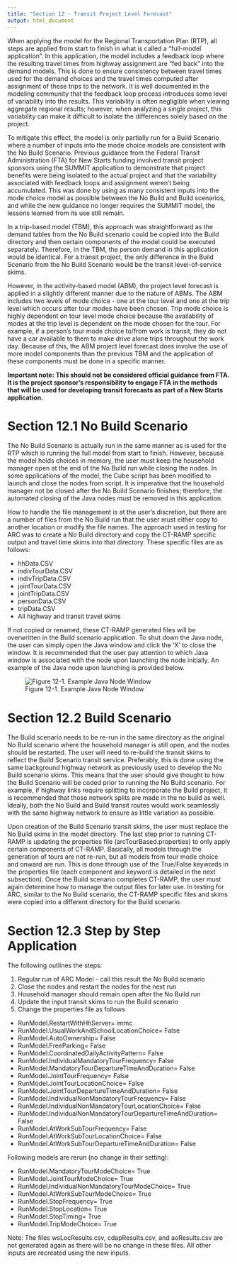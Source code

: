 ```yaml
---
title: "Section 12 - Transit Project Level Forecast"
output: html_document
---
```


When applying the model for the Regional Transportation Plan (RTP), all steps are applied from start to finish in what is called a "full-model application".  In this application, the model includes a feedback loop where the resulting travel times from highway assignment are "fed back" into the demand models.  This is done to ensure consistency between travel times used for the demand choices and the travel times computed after assignment of these trips to the network.  It is well documented in the modeling community that the feedback loop process introduces some level of variability into the results.  This variability is often negligible when viewing aggregate regional results; however, when analyzing a single project, this variability can make it difficult to isolate the differences solely based on the project.  

To mitigate this effect, the model is only partially run for a Build Scenario where a number of inputs into the mode choice models are consistent with the No Build Scenario.  Previous guidance from the Federal Transit Administration (FTA) for New Starts funding involved transit project sponsors using the SUMMIT application to demonstrate that project benefits were being isolated to the actual project and that the variability associated with feedback loops and assignment weren't being accumulated.  This was done by using as many consistent inputs into the mode choice model as possible between the No Build and Build scenarios, and while the new guidance no longer requires the SUMMIT model, the lessons learned from its use still remain.  

In a trip-based model (TBM), this approach was straightforward as the demand tables from the No Build scenario could be copied into the Build directory and then certain components of the model could be executed separately.  Therefore, in the TBM, the person demand in this application would be identical.  For a transit project, the only difference in the Build Scenario from the No Build Scenario would be the transit level-of-service skims.

However, in the activity-based model (ABM), the project level forecast is applied in a slightly different manner due to the nature of ABMs.  The ABM includes two levels of mode choice - one at the tour level and one at the trip level which occurs after tour modes have been chosen.  Trip mode choice is highly dependent on tour level mode choice because the availability of modes at the trip level is dependent on the mode chosen for the tour.   For example, if a person's tour mode choice to/from work is transit, they do not have a car available to them to make drive alone trips throughout the work day.  Because of this, the ABM project level forecast does involve the use of more model components than the previous TBM and the application of these components must be done in a specific manner.

**Important note: This should not be considered official guidance from FTA.  It is the project sponsor's responsibility to engage FTA in the methods that will be used for developing transit forecasts as part of a New Starts application.** 


# Section 12.1 No Build Scenario
The No Build Scenario is actually run in the same manner as is used for the RTP which is running the full model from start to finish.  However, because the model holds choices in memory, the user must keep the household manager open at the end of the No Build run while closing the nodes.  In some applications of the model, the Cube script has been modified to launch and close the nodes from script.  It is imperative that the household manager not be closed after the No Build Scenario finishes; therefore, the automated closing of the Java nodes must be removed in this application. 

How to handle the file management is at the user's discretion, but there are a number of files from the No Build run that the user must either copy to another location or modify the file names.  The approach used in testing for ARC was to create a No Build directory and copy the CT-RAMP specific output and travel time skims into that directory.  These specific files are as follows:

*	hhData.CSV
*	indivTourData.CSV
*	indivTripData.CSV
*	jointTourData.CSV
*	jointTripData.CSV
*	personData.CSV
*	tripData.CSV
*	All highway and transit travel skims

If not copied or renamed, these CT-RAMP generated files will be overwritten in the Build scenario application.  To shut down the Java node, the user can simply open the Java window and click the 'X' to close the window.  It is recommended that the user pay attention to which Java window is associated with the node upon launching the node initially.  An example of the Java node upon launching is provided below.  

![Figure 12-1. Example Java Node Window](figs/JavaNodeWindow.png)


# Section 12.2 Build Scenario
The Build scenario needs to be re-run in the same directory as the original No Build scenario where the household manager is still open, and the nodes should be restarted.  The user will need to re-build the transit skims to reflect the Build Scenario transit service.  Preferably, this is done using the same background highway network as previously used to develop the No Build scenario skims.  This means that the user should give thought to how the Build Scenario will be coded prior to running the No Build scenario.  For example, if highway links require splitting to incorporate the Build project, it is recommended that those network splits are made in the no build as well.    Ideally, both the No Build and Build transit routes would work seamlessly with the same highway network to ensure as little variation as possible.  

Upon creation of the Build Scenario transit skims, the user must replace the No Build skims in the model directory.  The last step prior to running CT-RAMP is updating the properties file (arcTourBased.properties) to only apply certain components of CT-RAMP.  Basically, all models through the generation of tours are not re-run, but all models from tour mode choice and onward are run.  This is done through use of the True/False keywords in the properties file (each component and keyword is detailed in the next subsection).  Once the Build scenario completes CT-RAMP, the user must again determine how to manage the output files for later use.  In testing for ARC, similar to the No Build scenario, the CT-RAMP specific files and skims were copied into a different directory for the Build scenario.  


# Section 12.3 Step by Step Application

The following outlines the steps:

1.	Regular run of ARC Model - call this result the No Build scenario    
2.	Close the nodes and restart the nodes for the next run    
3.	Household manager should remain open after the No Build run    
4.	Update the input transit skims to run the Build scenario     
5.	Change the properties file as follows    
*	RunModel.RestartWithHhServer= immc    
*	RunModel.UsualWorkAndSchoolLocationChoice= False    
*	RunModel.AutoOwnership= False    
*	RunModel.FreeParking= False     
*	RunModel.CoordinatedDailyActivityPattern= False    
*	RunModel.IndividualMandatoryTourFrequency= False    
*	RunModel.MandatoryTourDepartureTimeAndDuration= False    
*	RunModel.JointTourFrequency= False    
*	RunModel.JointTourLocationChoice= False    
*	RunModel.JointTourDepartureTimeAndDuration= False    
*	RunModel.IndividualNonMandatoryTourFrequency= False    
*	RunModel.IndividualNonMandatoryTourLocationChoice= False    
*	RunModel.IndividualNonMandatoryTourDepartureTimeAndDuration= False    
*	RunModel.AtWorkSubTourFrequency= False    
*	RunModel.AtWorkSubTourLocationChoice= False    
*	RunModel.AtWorkSubTourDepartureTimeAndDuration= False    

Following models are rerun (no change in their setting):

* RunModel.MandatoryTourModeChoice= True
* RunModel.JointTourModeChoice= True
* RunModel.IndividualNonMandatoryTourModeChoice= True
* RunModel.AtWorkSubTourModeChoice= True
* RunModel.StopFrequency= True
* RunModel.StopLocation= True
* RunModel.StopTiming= True
* RunModel.TripModeChoice= True

Note: The files wsLocResults.csv, cdapResults.csv, and aoResults.csv are not generated again as there will be no change in these files. All other inputs are recreated using the new inputs.






